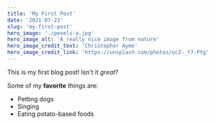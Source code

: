```yaml
---
title: 'My First Post'
date: '2021-07-23'
slug: 'my-first-post'
hero_image: './pexels-a.jpg'
hero_image_alt: 'A really nice image from nature'
hero_image_credit_text: 'Christopher Ayme'
hero_image_credit_link: 'https://unsplash.com/photos/ocZ-_Y7-Ptg'
---
```


This is my first blog post! Isn't it _great_?

Some of my **favorite** things are:

- Petting dogs
- Singing
- Eating potato-based foods
